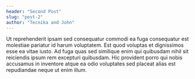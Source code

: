```yaml
---
header: "Second Post"
slug: "post-2"
author: "Tecnika and John"
---
```


Ut reprehenderit ipsam sed consequatur commodi ea fuga consequatur est molestiae pariatur id harum voluptatem. Est quod voluptas et dignissimos esse ea vitae iusto. Ad fuga quas sed similique enim qui quibusdam nihil sit reiciendis ipsum rem excepturi quibusdam. Hic provident porro qui nobis accusamus in inventore atque ea odio voluptates sed placeat alias est repudiandae neque ut enim illum.